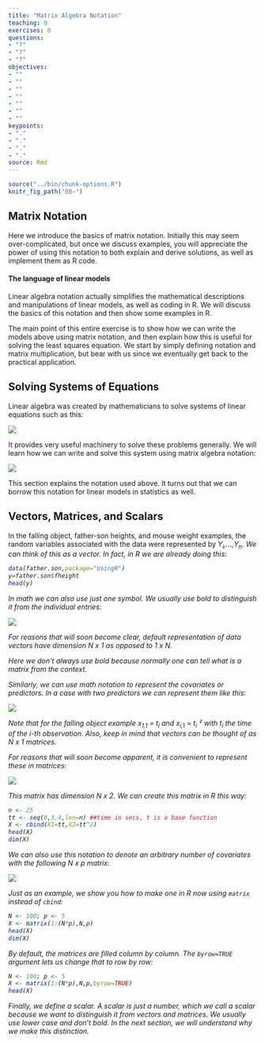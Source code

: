 ```yaml
---
title: "Matrix Algebra Notation"
teaching: 0
exercises: 0
questions:
- "?"
- "?"
- "?"
objectives:
- ""
- ""
- ""
- ""
- ""
- ""
- ""
keypoints:
- "."
- "."
- "."
- "."
source: Rmd
---
```


```r
source("../bin/chunk-options.R")
knitr_fig_path("08-")
```

## Matrix Notation

Here we introduce the basics of matrix notation. Initially this may seem over-complicated, but once we discuss examples, you will appreciate the power of using this notation to both explain and derive solutions, as well as implement them as R code. 

#### The language of linear models

Linear algebra notation actually simplifies the mathematical descriptions and manipulations of linear models, as well as coding in R. We will discuss the basics of this notation and then show some examples in R.

The main point of this entire exercise is to show how we can write the models above using matrix notation, and then explain how this is useful for solving the least squares equation. We start by simply defining notation and matrix multiplication, but bear with us since we eventually get back to the practical application.

## Solving Systems of Equations

Linear algebra was created by mathematicians to solve systems of linear equations such as this:

![](../fig/03-system-linear-equations.png)

It provides very useful machinery to solve these problems generally. We will learn how we can write and solve this system using matrix algebra notation:

![](../fig/03-matrix-alg-notation.png)

This section explains the notation used above. It turns out that we can borrow this notation for linear models in statistics as well.

## Vectors, Matrices, and Scalars

In the falling object, father-son heights, and mouse weight examples, the random variables associated with the data were represented by <i>&Upsilon;<sub>i</sub>,...,<i>&Upsilon;<sub>n</sub></i>. We can think of this as a vector. In fact, in R we are already doing this:

```r
data(father.son,package="UsingR")
y=father.son$fheight
head(y)
```
In math we can also use just one symbol. We usually use bold to distinguish it from the individual entries:

![](../fig/03-boldy-matrix-not.png)

For reasons that will soon become clear, default representation of data vectors have dimension <i>N x 1</i> as opposed to <i>1 x N</i>.

Here we don't always use bold because normally one can tell what is a matrix from the context.

Similarly, we can use math notation to represent the covariates or predictors. In a case with two predictors we can represent them like this:

![](../fig/03-two-bold-X-predictors.png)

Note that for the falling object example <i>x<sub>1,1</sub> = t<sub>i</sub></i> and <i>x<sub>i,1</sub> = t<sub>i</sub> &sup2;</i> with <i>t<sub>i</sub></i> the time of the <i>i</i>-th observation. Also, keep in mind that vectors can be thought of as <i>N x 1</i> matrices.

For reasons that will soon become apparent, it is convenient to represent these in matrices:

![](../fig/03-N-times-2-matrix-of-Xes.png)

This matrix has dimension <i>N x 2</i>. We can create this matrix in R this way:

```r
n <- 25
tt <- seq(0,3.4,len=n) ##time in secs, t is a base function
X <- cbind(X1=tt,X2=tt^2)
head(X)
dim(X)
```

We can also use this notation to denote an arbitrary number of covariates with the following <i>N x p</i> matrix:

![](../fig/03-N-times-p-matrix-of-Xes.png)

Just as an example, we show you how to make one in R now using `matrix` instead of `cbind`:

```r
N <- 100; p <- 5
X <- matrix(1:(N*p),N,p)
head(X)
dim(X)
```

By default, the matrices are filled column by column. The `byrow=TRUE` argument lets us change that to row by row:

```r
N <- 100; p <- 5
X <- matrix(1:(N*p),N,p,byrow=TRUE)
head(X)
```

Finally, we define a scalar. A scalar is just a number, which we call a scalar because we want to distinguish it from vectors and matrices. We usually use lower case and don't bold. In the next section, we will understand why we make this distinction.
